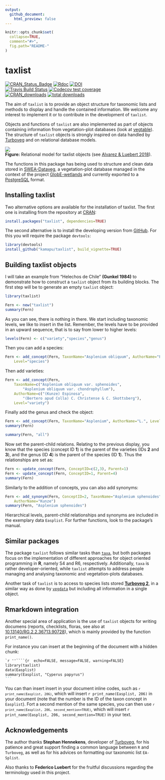 ---
output:
  github_document:
    html_preview: false
---

<!-- README.md is generated from README.Rmd. Please edit that file -->
<!-- Use snippet 'render_markdown' for it -->

```{r,echo=FALSE}
knitr::opts_chunk$set(
  collapse=TRUE,
  comment="#>",
  fig.path="README-"
)
```

# taxlist

<!-- Budges -->
[![CRAN_Status_Badge](http://www.r-pkg.org/badges/version/taxlist)](https://cran.r-project.org/package=taxlist)
[![Rdoc](http://www.rdocumentation.org/badges/version/taxlist)](http://www.rdocumentation.org/packages/taxlist)
[![DOI](https://zenodo.org/badge/54913161.svg)](https://zenodo.org/badge/latestdoi/54913161)
<br>
[![Travis Build Status](https://travis-ci.org/kamapu/taxlist.svg?branch=master)](https://travis-ci.org/kamapu/taxlist)
[![Codecov test coverage](https://codecov.io/gh/kamapu/taxlist/branch/master/graph/badge.svg)](https://codecov.io/gh/kamapu/taxlist?branch=master)
<br>
[![CRAN_downloads](http://cranlogs.r-pkg.org/badges/taxlist)](https://cran.r-project.org/package=taxlist)
[![total downloads](http://cranlogs.r-pkg.org/badges/grand-total/taxlist)](https://cran.r-project.org/package=taxlist)

The aim of `taxlist` is to provide an object structure for taxonomic lists
and methods to display and handle the contained information.
We welcome any interest to implement it or to contribute in the development of
`taxlist`.

Objects and functions of `taxlist` are also implemented as part of objects
containing information from vegetation-plot databases (look at
[vegtable](https://github.com/kamapu/vegtable)).
The structure of `taxlist` objects is strongly inspired on data handled by
[Turboveg](https://www.synbiosys.alterra.nl/turboveg) and on relational
database models.

![](README-figures/taxlist_model.png)<br/>
**Figure:** Relational model for taxlist objects (see [Alvarez & Luebert
2018](https://doi.org/10.3897/BDJ.6.e23635)).

The functions in this package has being used to structure and clean data stored
in [SWEA-Dataveg](http://www.givd.info/ID/AF-00-006), a vegetation-plot database
managed in the context of the project
[GlobE-wetlands](https://www.wetlands-africa.de) and currently exported to a
[PostgreSQL](https://www.postgresql.org) format.

## Installing taxlist
Two alternative options are available for the installation of taxlist.
The first one is installing from the repository at
[CRAN](https://cran.r-project.org/package=taxlist):

```{r, eval=FALSE}
install.packages("taxlist", dependencies=TRUE)
```

The second alternative is to install the developing version from
[GitHub](https://github.com/kamapu/taxlist).
For this you will require the package `devtools`:

```{r, eval=FALSE}
library(devtools)
install_github("kamapu/taxlist", build_vignette=TRUE)
```

## Building taxlist objects

I will take an example from "Helechos de Chile" **(Gunkel 1984)** to demonstrate
how to construct a `taxlist` object from its building blocks.
The first step will be to generate an empty `taxlist` object:

```{r}
library(taxlist)

Fern <- new("taxlist")
summary(Fern)
```

As you can see, there is nothing in there.
We start including taxonomic levels, we like to insert in the list.
Remember, the levels have to be provided in an upward sequence, that is to say
from lower to higher levels:

```{r}
levels(Fern) <- c("variety","species","genus")
```
Then you can add a species:

```{r}
Fern <- add_concept(Fern, TaxonName="Asplenium obliquum", AuthorName="Forster",
	Level="species")
```

Then add varieties:

```{r}
Fern <- add_concept(Fern,
	TaxonName=c("Asplenium obliquum var. sphenoides",
		"Asplenium obliquum var. chondrophyllum"),
	AuthorName=c("(Kunze) Espinosa",
		"(Bertero apud Colla) C. Christense & C. Skottsberg"),
	Level="variety")
```

Finally add the genus and check the object:

```{r}
Fern <- add_concept(Fern, TaxonName="Asplenium", AuthorName="L.", Level="genus")
summary(Fern)

summary(Fern, "all")
```

Now set the parent-child relations.
Relating to the previous display, you know that the species (concept ID **1**)
is the parent of the varieties (IDs **2** and **3**), and the genus (ID **4**)
is the parent of the species (ID **1**).
Thus the relationships are set as:

```{r}
Fern <- update_concept(Fern, ConceptID=c(2,3), Parent=1)
Fern <- update_concept(Fern, ConceptID=1, Parent=4)
summary(Fern)
```

Similarly to the addition of concepts, you can also add synonyms:

```{r}
Fern <- add_synonym(Fern, ConceptID=2, TaxonName="Asplenium sphenoides",
	AuthorName="Kunze")
summary(Fern, "Asplenium sphenoides")
```

Hierarchical levels, parent-child relationships and synonyms are included in the
exemplary data `Easplist`.
For further functions, look to the package's manual.

## Similar packages

The package `taxlist` follows similar tasks than
[`taxa`](https://github.com/ropensci/taxa), but both packages focus on the
implementation of different approaches for object oriented programming in **R**,
namely S4 and R6, respectively.
Additionally, `taxa` is rather developer-oriented, while `taxlist` attempts to
address people managing and analysing taxonomic and vegetation-plots
databases.

Another task of `taxlist` is to access to species lists stored [**Turboveg
2**](http://www.synbiosys.alterra.nl/turboveg), in a similar way as done by
[`vegdata`]( https://CRAN.R-project.org/package=vegdata) but including all
information in a single object.
 
## Rmarkdown integration

Another special area of application is the use of `taxlist` objects for writing
documens (reports, checklists, floras, see also at
[10.13140/RG.2.2.36713.90728](https://dx.doi.org/10.13140/RG.2.2.36713.90728)),
which is mainly provided by the function `print_name()`.

For instance you can insert at the beginning of the document with a hidden
chunk:

````markdown
`r ''````{r  echo=FALSE, message=FALSE, warning=FALSE}
library(taxlist)
data(Easplist)
summary(Easplist, "Cyperus papyrus")
```
````

You can than insert insert in your document inline codes, such as
<code>`r print_name(Easplist, 206)`</code>, which will insert
`r print_name(Easplist, 206)` in your document (note that the number is the ID
of the taxon concept in `Easplist`).
Fort a second mention of the same species, you can then use
<code>`r print_name(Easplist, 206, second_mention=TRUE)`</code>, which will
insert `r print_name(Easplist, 206, second_mention=TRUE)` in your text.


## Acknowledgements

The author thanks **Stephan Hennekens**, developer of
[Turboveg](http://www.synbiosys.alterra.nl/turboveg), for his patience and great
support finding a common language between `R` and `Turboveg`, as well as for
his advices on formatting our taxonomic list `EA-Splist`.

Also thanks to **Federico Luebert** for the fruitful discussions regarding the
terminology used in this project.
